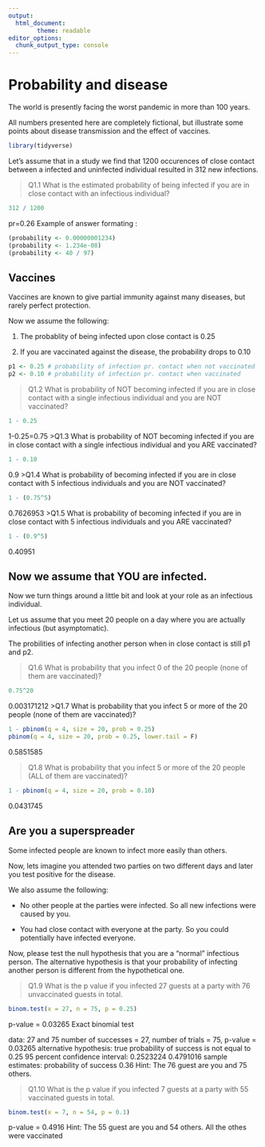 ```yaml
---
output:
  html_document:
        theme: readable
editor_options: 
  chunk_output_type: console
---
```


# Probability and disease

The world is presently facing the worst pandemic in more than 100 years.

All numbers presented here are completely fictional, but illustrate some points about disease transmission and the effect of vaccines.


```r

library(tidyverse)

```

Let's assume that in a study we find that 1200 occurences of close contact between a infected and uninfected individual resulted in 312 new infections.

>Q1.1 What is the estimated probability of being infected if you are in close contact with an infectious individual? 

```r
312 / 1200
```
pr=0.26
Example of answer formating :

```r
(probability <- 0.00000001234)
(probability <- 1.234e-08)
(probability <- 40 / 97)
```


## Vaccines

Vaccines are known to give partial immunity against many diseases, but rarely perfect protection.

Now we assume the following:

1. The  probablity of being infected upon close contact is 0.25

2. If you are vaccinated against the disease, the probability drops to 0.10

```r

p1 <- 0.25 # probability of infection pr. contact when not vaccinated
p2 <- 0.10 # probability of infection pr. contact when vaccinated
```

>Q1.2 What is probability of NOT becoming infected if you are in close contact with a single infectious individual and you are NOT vaccinated?

```r
1 - 0.25
```
1-0.25=0.75
>Q1.3 What is probability of NOT becoming infected if you are in close contact with a single infectious individual and you ARE vaccinated?
```r
1 - 0.10
```
0.9
>Q1.4 What is probability of becoming infected if you are in close contact with 5 infectious individuals and you are NOT vaccinated? 

```r
1 - (0.75^5)
```
0.7626953
>Q1.5 What is probability of becoming infected if you are in close contact with 5 infectious individuals and you ARE vaccinated? 


```r
1 - (0.9^5)
```
0.40951

## Now we assume that YOU are infected.

Now we turn things around a little bit and look at your role as an infectious individual.

Let us assume that you meet 20 people on a day where you are actually infectious (but asymptomatic).

The probilities of infecting another person when in close contact is still p1 and p2.

>Q1.6 What is probability that you infect 0 of the 20 people (none of them are vaccinated)?

```r
0.75^20
```
0.003171212
>Q1.7 What is probability that you infect 5 or more of the 20 people (none of them are vaccinated)?

```r
1 - pbinom(q = 4, size = 20, prob = 0.25)
pbinom(q = 4, size = 20, prob = 0.25, lower.tail = F)
```
0.5851585

>Q1.8 What is probability that you infect 5 or more of the 20 people (ALL of them are vaccinated)?

```r
1 - pbinom(q = 4, size = 20, prob = 0.10)
```
0.0431745

## Are you a superspreader

Some infected people are known to infect more easily than others. 

Now, lets imagine you attended two parties on two different days and later you test positive for the disease.

We also assume the following:

* No other people at the parties were infected. So all new infections were caused by you.

* You had close contact with everyone at the party. So you could potentially have infected everyone.

Now, please test the null hypothesis that you are a "normal" infectious person. The alternative hypothesis is that your probability of infecting another person is different from the hypothetical one.

>Q1.9 What is the p value if you infected 27 guests at a party with 76 unvaccinated guests in total.

```r
binom.test(x = 27, n = 75, p = 0.25)
```
p-value = 0.03265
 Exact binomial test

data:  27 and 75
number of successes = 27, number of trials = 75, p-value = 0.03265
alternative hypothesis: true probability of success is not equal to 0.25
95 percent confidence interval:
 0.2523224 0.4791016
sample estimates:
probability of success
                  0.36
Hint: The 76 guest are you and 75 others.


>Q1.10 What is the p value if you infected 7 guests at a party with 55 vaccinated guests in total.

```r
binom.test(x = 7, n = 54, p = 0.1)
```
p-value = 0.4916
Hint: The 55 guest are you and 54 others. All the othes were vaccinated






